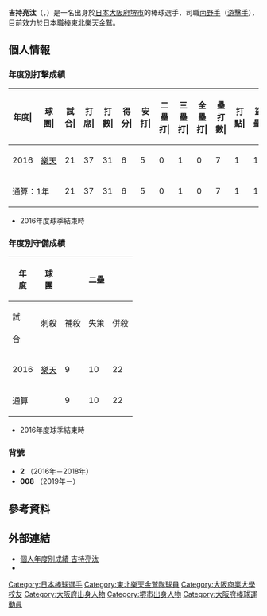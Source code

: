 {{Infobox NPB player|
|name=吉持亮汰|
|image=R_yoshimochi20190917.jpg|
|width=300|
|position=內野手|
|team=東北樂天金鷲|
|number=008|
|bats=右|
|throws=右|
|birthdate={{birth_date_and_age|1993|11|4|mf=y}}|
|birthplace={{JPN}}[[大阪府|大阪府]][[堺市|堺市]]|
|debutdate=4月20日
|debutyear=2016年
|debutteam=東北樂天金鷲
|statyear=2016年球季
|stat1label=打擊率
|stat1value=0.161
|stat2label=全壘打
|stat2value=0
|stat3label=打點
|stat3value=1
|stat4label=盜壘
|stat4value=1
|teams=<nowiki></nowiki>
* [[廣陵高等學校|廣陵高等學校]]
* [[大阪商業大學|大阪商業大學]]
* [[東北樂天金鷲|東北樂天金鷲]]（2016年－）
}}
{{MedalTableTop}}
{{MedalSport|男子[[棒球|棒球]]}}
{{MedalCountry|{{JPN}}}}
{{MedalCompetition|[[U-23世界盃棒球賽|U-23世界盃棒球賽]]}}
{{MedalGold|[[2016年U-23世界盃棒球賽|2016年 蒙特雷]]|隊際}}
{{MedalBottom}}
{{Japanese|japanese=吉持 亮汰|kana=よしもち りょうた|romaji=Yoshimochi Ryota}}

'''吉持亮汰'''（{{jpn|j=吉持 亮汰|hg=からしま わたる|rm=Yoshimochi Ryota}}，{{bd|1993年|11月4日||catIdx=Yoshimochi, Ryota}}）是一名出身於[[日本|日本]][[大阪府|大阪府]][[堺市|堺市]]的棒球選手，司職[[內野手|內野手]]（[[游擊手|游擊手]]），目前效力於[[日本職棒|日本職棒]][[東北樂天金鷲|東北樂天金鷲]]。

== 個人情報 ==
=== 年度別打擊成績 ===
{| class="wikitable" style="text-align:right; font-size:small"
|-bgcolor="#efefef"
!年度|!!球團|!!試合|!!打席|!!打數|!!得分|!!安打|!!二<br>壘<br>打|!!三<br>壘<br>打|!!全<br>壘<br>打|!!壘<br>打<br>數|!!打點|!!盜壘|!!盜<br>壘<br>刺|!!觸擊|!!犧<br>牲<br>打|!!保送|!!敬遠|!!觸身|!!三振|!!雙殺|!!打<br>擊<br>率|!!上<br>壘<br>率|!!長<br>打<br>率|!!OPS
|-
|style="text-align: center;"|2016
|rowspan="1" style="text-align: center; white-space: nowrap;"|[[東北樂天金鷲|樂天]]
|21||37||31||6||5||0||1||0||7||1||1||1||3||0||3||0||0||6||0||.161||.235||.226||.461
|-
!colspan="2"|通算：1年
|21||37||31||6||5||0||1||0||7||1||1||1||3||0||3||0||0||6||0||.161||.235||.226||.461
|}
* 2016年度球季結束時

=== 年度別守備成績 ===
{| class="wikitable" style="text-align: right; font-size: small;"
!rowspan="2"|年<br />度!!rowspan="2"|球<br />團!!colspan="6"|二壘!!colspan="6"|三壘!!colspan="6"|游擊
|-style="line-height:1.25em;"
!試<br /><br />合!!刺殺<br /><br />!!補殺<br /><br />!!失策<br /><br />!!併殺<br /><br />!!守備率<br /><br />!!試<br /><br />合!!刺<br /><br />殺!!補<br /><br />殺!!失<br /><br />策!!併<br /><br />殺!!守<br />備<br />率!!試<br /><br />合!!刺<br /><br />殺!!補<br /><br />殺!!失<br /><br />策!!併<br /><br />殺!!守<br />備<br />率
|-
|style="text-align:center;"|2016
|rowspan="1" style="text-align: center; white-space:nowrap;"|[[東北樂天金鷲|樂天]]
|9||10||22||0||5||1.000||3||0||0||0||0||.---||7||4||8||1||1||.923
|-
!colspan="2"|通算
|9||10||22||0||5||1.000||3||0||0||0||0||.---||7||4||8||1||1||.923
|}
* 2016年度球季結束時

=== 背號 ===
* '''2''' （2016年－2018年）
* '''008''' （2019年－）

== 參考資料 ==
{{reflist}}

== 外部連結 ==
* [http://npb.jp/bis/players/33335132.html 個人年度別成績 吉持亮汰] {{Wayback|url=http://npb.jp/bis/players/33335132.html |date=20200612061833 }} {{ja icon}}
* {{Baseballstats|brm=yoshim003ryo}}

{{東北樂天金鷲球團球員名單}}
{{2016年U-23世界盃棒球賽日本代表隊}}
{{DEFAULTSORT:Yoshimochi, Ryota}}
[[Category:日本棒球選手|Category:日本棒球選手]]
[[Category:東北樂天金鷲隊球員|Category:東北樂天金鷲隊球員]]
[[Category:大阪商業大學校友|Category:大阪商業大學校友]]
[[Category:大阪府出身人物|Category:大阪府出身人物]]
[[Category:堺市出身人物|Category:堺市出身人物]]
[[Category:大阪府棒球運動員|Category:大阪府棒球運動員]]